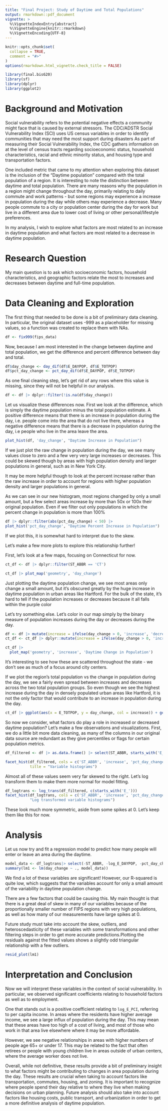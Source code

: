 ```yaml
---
title: "Final Project: Study of Daytime and Total Populations"
output: rmarkdown::pdf_document
vignette: >
  %\VignetteIndexEntry{abstract}
  %\VignetteEngine{knitr::rmarkdown}
  %\VignetteEncoding{UTF-8}
---
```


```r
knitr::opts_chunk$set(
  collapse = TRUE,
  comment = "#>"
)
options(rmarkdown.html_vignette.check_title = FALSE)
```

```r
library(final.bis620)
library(sf)
library(dplyr)
library(ggplot2)
```

# Background and Motivation
Social vulnerability refers to the potential negative effects a community might face that is caused by external stressors. The CDC/ADSTR Social Vulnerability Index (SCI) uses US census variables in order to identify communities that may need the most support during disasters As part of measuring their Social Vulnerability Index, the CDC gathers information on at the level of census tracts regarding socioeconomic status, household characteristics, racial and ethnic minority status, and housing type and transportation factors.

One included metric that came to my attention when exploring this dataset is the inclusion of the "Daytime population" compared with the total population of a region. It is interesting to note the distinction between daytime and total population. There are many reasons why the population in a region might change throughout the day, primarily relating to daily commute and work patterns - but some regions may experience a increase in population during the day while others may experience a decrease. Many people commute to a city or population center during the day for work but live in a different area due to lower cost of living or other personal/lifestyle preferences.

In my analysis, I wish to explore what factors are most related to an increase in daytime population and what factors are most related to a decrease in daytime population.

# Research Question
My main question is to ask which socioeconomic factors, household characteristics, and geographic factors relate the most to increases and decreases between daytime and full-time population.

# Data Cleaning and Exploration

The first thing that needed to be done is a bit of preliminary data cleaning. In particular, the original dataset uses -999 as a placeholder for missing values, so a function was created to replace them with NAs.
```r
df <- fix999(fips_data)
```


Now, because I am most interested in the change between daytime and total population, we get the difference and percent difference between day and total.

```r
df$day_change <- day_dif(df$E_DAYPOP, df$E_TOTPOP)
df$pct_day_change <- pct_day_dif(df$E_DAYPOP, df$E_TOTPOP)
```

As one final cleaning step, let's get rid of any rows where this value is missing, since they will not be helpful in our analysis.
```r
df <- df |> dplyr::filter(!is.na(df$day_change))
```


Let us visualize these differences now. First we look at the difference, which is
simply the daytime population minus the total population estimate. A positive difference means that there is an increase in population during the day, i.e. people come into the area that do not live there, whereas a negative difference means that there is a decrease in population during the day, i.e people who live in the area leave the area.

```r
plot_hist(df, 'day_change', "Daytime Increase in Population")

```

If we just plot the raw change in population during the day, we see many values close to zero and a few very very large increases or decreases. This could be skewed though by areas with high population density and larger populations in general, such as in New York City.


It may be more helpful though to look at the percent increase rather than the raw increase in order to account for regions with higher population density and larger populations in general. 

As we can see in our new histogram, most regions changed by only a small amount, but a few select areas increase by more than 50x or 100x their original population. Even if we filter out only populations in which the percent change in population is more than 100% 
```r
df |> dplyr::filter(abs(pct_day_change) < 50) |> 
plot_hist('pct_day_change', "Daytime Percent Increase in Population")
```
If we plot this, it is somewhat hard to interpret due to the skew. 

Let's make a few more plots to explore this relationship further!

First, let's look at a few maps, focusing on Connecticut for now.
```r
ct_df <- df |> dplyr::filter(ST_ABBR == 'CT') 
```

```r
ct_df |> plot_map('geometry', 'day_change')
```
Just plotting the daytime population change, we see most areas only change a small amount, but it's obscured greatly by the huge increase in daytime population in urban areas like Hartford. For the bulk of the state, it's hard to tell if the population increases or decreases because it all falls within the purple color

Let's try something else. Let's color in our map simply by the binary measure of population increases during the day or decreases during the day.

```r
df <- df |> mutate(increase = ifelse(day_change > 0, 'increase', 'decrease'))
ct_df <- ct_df |> dplyr::mutate(increase = ifelse(day_change > 0, 'increase', 'decrease'))
```

```r
ct_df |> 
  plot_map('geometry', 'increase', 'Daytime Change in Population')
```
It's interesting to see how these are scattered throughout the state - we don't see as much of a focus around city centers. 

If we plot the region's total population vs the change in population during the day, we see a fairly even spread between increases and decreases across the two total population groups. So even though we see the highest increase during the day in densely populated urban areas like Hartford, it is not the only factor that would contribute to an increase in population during the day.

```r
ct_df |> ggplot(aes(x = E_TOTPOP, y = day_change, col = increase)) + geom_point() + theme_bw() + labs(title = "Connecticut Population vs Daytime Change")
```

So now we consider, what factors do play a role in increased or decreased daytime population? Let's make a few observations and visualizations.
First, we do a little bit more data cleaning, as many of the columns in our original data source are redundant as they give percentiles or flags for certain population metrics.
```r
df_filtered <- df |> as.data.frame() |> select(ST_ABBR, starts_with('E_'), day_change, pct_day_change, increase)
```


```r
facet_hist(df_filtered, cols = c('ST_ABBR', 'increase', 'pct_day_change', 'day_change'),
           title = "Variable histograms") 
```
Almost all of these values seem very far skewed to the right. Let's log transform them to make them more normal for model fitting.

```r
df_logtrans <- log_trans(df_filtered, c(starts_with('E_')))
facet_hist(df_logtrans, cols = c('ST_ABBR', 'increase', 'pct_day_change', 'day_change'),
           "Log transformed variable histograms")
```

These look much more symmetric, aside from some spikes at 0. Let's keep them like this for now.




# Analysis

Let us now try and fit a regression model to predict how many people will enter or leave an area during the daytime.

```r
model_data <- df_logtrans|> select(-ST_ABBR, -log_E_DAYPOP, -pct_day_change, -increase, -log_E_HH)
summary(lm1 <- lm(day_change ~ ., model_data))
```

We find a lot of these variables are significant! However, our R-squared is quite low, which suggests that the variables account for only a small amount of the variability in daytime population change.   

There are a few factors that could be causing this. My main thought is that there is a great deal of skew in many of our variables because of the proportionally smaller number of FIPS regions with very high populations, as well as how many of our measurements have large spikes at 0.

Future study must take into account the skew, outliers, and heteroscedasticity of these variables with some transformations and other filtering steps in order to get more accurate predictions.Plotting the residuals against the fitted values shows a slightly odd triangular relationship with a few outliers. 
```r
resid_plot(lm1)
```



# Interpretation and Conclusion

Now we will interpret these variables in the context of social vulnerability. In particular, we observed significant coefficients relating to household factors as well as to employment. 

One that stands out is a positive coefficient relating to `log_E_PCI`, referring to per capita income. In areas where the residents have higher average income, we see a large influx of population during the day.
This may mean that these areas have too high of a cost of living, and most of those who work in that area live elsewhere where it may be more affordable. 

However, we see negative relationships in areas with higher numbers of people age 65+ or under 17. This may be related to the fact that often retirees or people with young children live in areas outside of urban centers, where the average worker does not live.

Overall, while not definitive, these results provide a bit of preliminary insight to what factors might be contributing to changes in area population during the day. These results are crucial when taking to account factors like transportation, commutes, housing, and zoning. It is important to recognize where people spend their day relative to where they live when making decisions on urban planning. Future analysis should also take into account factors like housing costs, public transport, and urbanization in order to get a more definitive analysis of daytime population.



